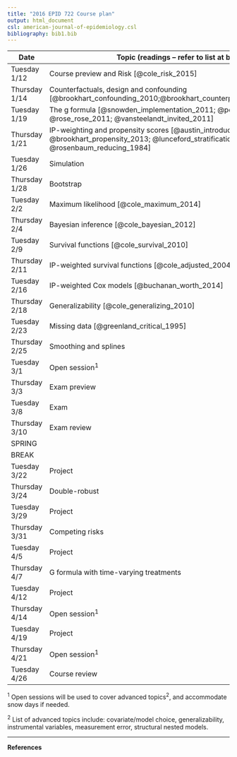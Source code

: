 ```yaml
---
title: "2016 EPID 722 Course plan"
output: html_document
csl: american-journal-of-epidemiology.csl
bibliography: bib1.bib
---
```



| Date          | Topic (readings -- refer to list at bottom of page)                    | Professor                  | 
|---------------|-------------------------------------|-------------------|
| Tuesday 1/12  | Course preview and Risk [@cole_risk_2015]         | Brookhart/Cole    |
| Thursday 1/14 | Counterfactuals, design and confounding [@brookhart_confounding_2010;@brookhart_counterpoint:_2015;@ray_evaluating_2003] | Brookhart         |
| Tuesday 1/19  | The g formula [@snowden_implementation_2011; @petersen_assessing_2006; @rose_rose_2011; @vansteelandt_invited_2011]    | Brookhart         |
| Thursday 1/21 | IP-weighting and propensity scores [@austin_introduction_2011; @brookhart_propensity_2013; @lunceford_stratification_2004; @rosenbaum_reducing_1984]  | Brookhart         |
| Tuesday  1/26 | Simulation                       | Brookhart         |
| Thursday 1/28 | Bootstrap                           | Brookhart         |
| Tuesday 2/2   | Maximum likelihood [@cole_maximum_2014]       | Cole              |
| Thursday 2/4  | Bayesian inference [@cole_bayesian_2012]      | Cole              |
| Tuesday 2/9   | Survival functions [@cole_survival_2010]         | Cole              |
| Thursday 2/11 | IP-weighted survival functions [@cole_adjusted_2004]  | Cole         |
| Tuesday 2/16  | IP-weighted Cox models [@buchanan_worth_2014]                       | Cole              |
| Thursday 2/18 | Generalizability [@cole_generalizing_2010]             | Cole              |
| Tuesday 2/23  | Missing data [@greenland_critical_1995]        | Cole              |
| Thursday 2/25 | Smoothing and splines | Brookhart              |
| Tuesday 3/1   | Open session<sup>1</sup>                       | TBN               |
| Thursday 3/3  | Exam preview                        | Brookhart/Cole    |
| Tuesday 3/8   | Exam                                |                   |
| Thursday 3/10 | Exam review                         | Brookhart/Cole    |
| SPRING        |                                     |                   |
| BREAK         |                                     |                   |
| Tuesday 3/22  | Project                             |                   |
| Thursday 3/24 | Double-robust                      | Jonsson-Funk               |
| Tuesday 3/29  | Project                             |                   |
| Thursday 3/31 | Competing risks                       | Edwards, Table 1 due  |
| Tuesday 4/5   | Project                             |                   |
| Thursday 4/7  | G formula with time-varying treatments                       | Keil, Table 2 due  |
| Tuesday 4/12  | Project                             |                   |
| Thursday 4/14 | Open session<sup>1</sup>                       | Westreich, Figure 1 due |
| Tuesday 4/19  | Project                             |                   |
| Thursday 4/21 | Open session<sup>1</sup>                       | TBN, Abstract due |
| Tuesday 4/26  | Course review                       |                   |

<sup>1</sup> Open sessions will be used to cover advanced topics<sup>2</sup>, and accommodate snow days if needed.

<sup>2</sup> List of advanced topics include: covariate/model choice, generalizability, instrumental variables, measurement error, structural nested models.

---

**References**
